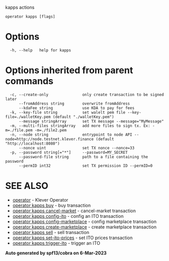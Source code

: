 kapps actions

```
operator kapps [flags]
```

# Options

```
  -h, --help   help for kapps
```

# Options inherited from parent commands

```
  -c, --create-only               only create transaction to be signed later
      --fromAddress string        overwrite fromAddress
      --kdaFee string             use KDA to pay for fees
  -k, --key-file string           set walelt pem file --key-file=./walletKey.pem (default "./walletKey.pem")
      --message stringArray       set TX message --message="MyMessage"
  -m, --multi-files stringArray   add more files to sign tx. Ex: -m=./file.pem -m=./file2.pem
  -n, --node string               entrypoint to node API --node=http://node.testnet.klever.finance (default "http://localhost:8080")
      --nonce uint                set TX nonce --nonce=33
  -p, --password string[="*"]     --password=MY_SECRET
      --password-file string      path to a file containing the password
      --permID int32              set TX permission ID --permID=0
```

# SEE ALSO

- [operator](undefined) - Klever Operator
- [operator kapps buy](undefined) - buy transaction
- [operator kapps cancel-market](undefined) - cancel-market transaction
- [operator kapps config-ito](undefined) - config an ITO transaction
- [operator kapps config-marketplace](undefined) - config marketplace transaction
- [operator kapps create-marketplace](undefined) - create marketplace transaction
- [operator kapps sell](undefined) - sell transaction
- [operator kapps set-ito-prices](undefined) - set ITO prices transaction
- [operator kapps trigger-ito](undefined) - trigger an ITO

**Auto generated by spf13/cobra on 6-Mar-2023**

